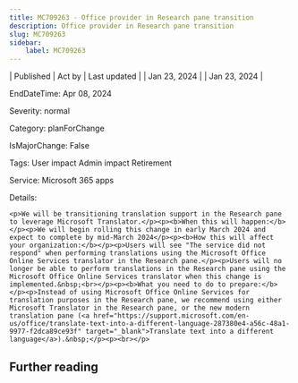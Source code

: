 ```yaml
---
title: MC709263 - Office provider in Research pane transition
description: Office provider in Research pane transition
slug: MC709263
sidebar:
    label: MC709263
---
```



| Published | Act by | Last updated |
| Jan 23, 2024 |  | Jan 23, 2024 |

EndDateTime: Apr 08, 2024

Severity: normal

Category: planForChange

IsMajorChange: False

Tags: User impact Admin impact Retirement

Service: Microsoft 365 apps

Details: 

```
<p>We will be transitioning translation support in the Research pane to leverage Microsoft Translator.</p><p><b>When this will happen:</b></p><p>We will begin rolling this change in early March 2024 and expect to complete by mid-March 2024</p><p><b>How this will affect your organization:</b></p><p>Users will see "The service did not respond" when performing translations using the Microsoft Office Online Services translator in the Research pane.</p><p>Users will no longer be able to perform translations in the Research pane using the Microsoft Office Online Services translator when this change is implemented.&nbsp;<br></p><p><b>What you need to do to prepare:</b></p><p>Instead of using Microsoft Office Online Services for translation purposes in the Research pane, we recommend using either Microsoft Translator in the Research pane, or the new modern translation pane (<a href="https://support.microsoft.com/en-us/office/translate-text-into-a-different-language-287380e4-a56c-48a1-9977-f2dca89ce93f" target="_blank">Translate text into a different language</a>).&nbsp;</p><p><br></p>
```

## Further reading

